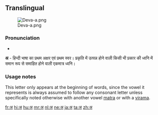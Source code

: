 {{also|अं|अँ}}
==Translingual==
[[File:Deva-a.png|thumb]]

===Pronunciation===
* {{IPA|/ə/}}

'''अ''' - हिन्दी  भाषा का प्रथम अक्षर एवं प्रथम स्वर। प्रकृति में उत्पन्न होने वाली  किसी  भी  प्रकार की  ध्वनि में समान रूप से समाहित होने वाली  एकमात्र ध्वनि।

===Usage notes===
This letter only appears at the beginning of words, since the vowel it represents is always assumed to follow any consonant letter unless specifically noted otherwise with another vowel [[matra]] or with a [[virama]].

[[fr:अ]]
[[hi:अ]]
[[hu:अ]]
[[mr:अ]]
[[nl:अ]]
[[ne:अ]]
[[ja:अ]]
[[ta:अ]]
[[zh:अ]]